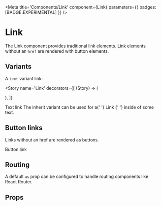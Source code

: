 

<Meta
  title='Components/Link'
  component={Link}
  parameters={{ badges: [BADGE.EXPERIMENTAL] }}
/>

# Link

The Link component provides traditional link elements. Link elements without an `href` are
rendered with button elements.

## Variants

A `text` variant link:

<Story
  name='Link'
  decorators={[
    (Story) => (
      <div className='flex flex-col gap-2 items-start'>
        <Story />
      </div>
    ),
  ]}
>
  <Link href='#test'>Text link</Link>
  <Text variant='h2'>
    The inherit variant can be used for a{' '}
    <Link variant='inherit' href='#test'>
      Link
    </Link>{' '}
    inside of some text.
  </Text>
</Story>

## Button links

Links without an href are rendered as buttons.

<Link onClick={console.log}>Button link</Link>

## Routing

A default `as` prop can be configured to handle routing components like React Router.

## Props

<ArgsTable of={Link} />

